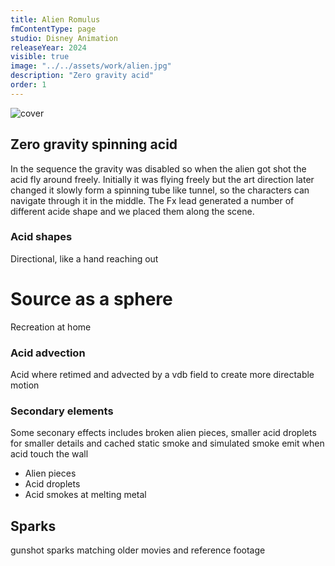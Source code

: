 ```yaml
---
title: Alien Romulus
fmContentType: page
studio: Disney Animation
releaseYear: 2024
visible: true
image: "../../assets/work/alien.jpg"
description: "Zero gravity acid"
order: 1
---
```


<Image src={cover} alt="cover" /> 

## Zero gravity spinning acid
In the sequence the gravity was disabled so when the alien got shot the acid fly around freely.
Initially it was flying freely but the art direction later changed it slowly form a spinning tube like tunnel, so the characters can navigate through it in the middle.
The Fx lead generated a number of different acide shape and we placed them along the scene.

### Acid shapes
Directional, like a hand reaching out

# Source as a sphere



Recreation at home

### Acid advection
Acid where retimed and advected by a vdb field to create more directable motion

### Secondary elements
Some seconary effects includes broken alien pieces, smaller acid droplets for smaller details and cached static smoke and simulated smoke emit when acid touch the wall
- Alien pieces
- Acid droplets
- Acid smokes at melting metal


## Sparks
gunshot sparks matching older movies and reference footage